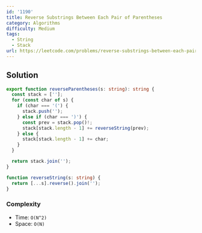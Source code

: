 ```yaml
---
id: '1190'
title: Reverse Substrings Between Each Pair of Parentheses
category: Algorithms
difficulty: Medium
tags:
  - String
  - Stack
url: https://leetcode.com/problems/reverse-substrings-between-each-pair-of-parentheses
---
```


## Solution

```typescript filename="solution.ts" copy
export function reverseParentheses(s: string): string {
  const stack = [''];
  for (const char of s) {
    if (char === '(') {
      stack.push('');
    } else if (char === ')') {
      const prev = stack.pop()!;
      stack[stack.length - 1] += reverseString(prev);
    } else {
      stack[stack.length - 1] += char;
    }
  }

  return stack.join('');
}

function reverseString(s: string) {
  return [...s].reverse().join('');
}
```

### Complexity

- Time: `O(N^2)`
- Space: `O(N)`
